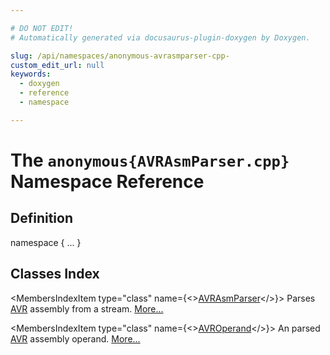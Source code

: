 ```yaml
---

# DO NOT EDIT!
# Automatically generated via docusaurus-plugin-doxygen by Doxygen.

slug: /api/namespaces/anonymous-avrasmparser-cpp-
custom_edit_url: null
keywords:
  - doxygen
  - reference
  - namespace

---
```





# The `anonymous{AVRAsmParser.cpp}` Namespace Reference

<DoxygenPage pluginConfig={pluginConfig}>



## Definition

<CodeBlock>namespace &#123; ... &#125;</CodeBlock>

## Classes Index

<MembersIndex>

<MembersIndexItem
  type="class"
  name={<><a href="/docs/api/classes/anonymous-namespace-avrasmparser-cpp-/avrasmparser">AVRAsmParser</a></>}>
Parses <a href="/docs/api/namespaces/llvm/avr">AVR</a> assembly from a stream. <a href="/docs/api/classes/anonymous-namespace-avrasmparser-cpp-/avrasmparser/#details">More...</a>
</MembersIndexItem>

<MembersIndexItem
  type="class"
  name={<><a href="/docs/api/classes/anonymous-namespace-avrasmparser-cpp-/avroperand">AVROperand</a></>}>
An parsed <a href="/docs/api/namespaces/llvm/avr">AVR</a> assembly operand. <a href="/docs/api/classes/anonymous-namespace-avrasmparser-cpp-/avroperand/#details">More...</a>
</MembersIndexItem>

</MembersIndex>


</DoxygenPage>
